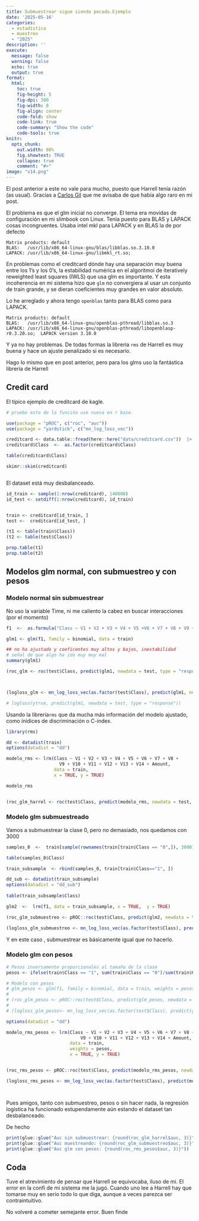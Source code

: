 ```yaml
---
title: Submuestrear sigue siendo pecado.Ejemplo
date: '2025-05-16'
categories: 
  - estadística
  - muestreo
  - "2025"
description: ''
execute: 
  message: false
  warning: false
  echo: true
  output: true
format: 
  html: 
    toc: true
    fig-height: 5
    fig-dpi: 300
    fig-width: 8
    fig-align: center
    code-fold: show
    code-link: true
    code-summary: "Show the code"
    code-tools: true 
knitr:
  opts_chunk:
    out.width: 80%
    fig.showtext: TRUE
    collapse: true
    comment: "#>"
image: "v14.png"
---
```


::: callout-important

El post anterior a este no vale para mucho, puesto que Harrell tenía razón (as
usual). Gracias a [Carlos Gil](https://datanalytics.com/) que me avisaba de que había 
algo raro en mi post.

El problema es que el glm inicial no converge. El tema era movidas de configuración en mi slimbook
con Linux. Tenía puesto para BLAS y LAPACK cosas incongruentes. Usaba intel mkl para LAPACK y en BLAS la de por defecto  

```
Matrix products: default
BLAS:   /usr/lib/x86_64-linux-gnu/blas/libblas.so.3.10.0 
LAPACK: /usr/lib/x86_64-linux-gnu/libmkl_rt.so;

```

En problemas como el creditcard dónde hay una separación muy buena entre los 1's y los 0's,  la estabilidad numérica en el algoritmoi de iteratively reweighted least squares (IWLS)  que usa glm es importante. Y esta incoherencia en mi sistema hizo que `glm` no convergiera al usar un conjunto de train grande, y se dieran coeficientes muy grandes en valor absoluto.  

Lo he arreglado y ahora tengo `openblas` tanto para BLAS como para LAPACK.
```
Matrix products: default
BLAS:   /usr/lib/x86_64-linux-gnu/openblas-pthread/libblas.so.3 
LAPACK: /usr/lib/x86_64-linux-gnu/openblas-pthread/libopenblasp-r0.3.20.so;  LAPACK version 3.10.0
```

Y ya no hay problemas.  De todas formas la librería `rms` de Harrell es muy buena y hace un ajuste penalizado si es necesario.

:::



Hago lo mismo que en post anterior, pero para los glms uso la fantástica librería de Harrell

## Credit card

El típico ejemplo de creditcard de kagle.

```r
# pruebo esto de la funcińo use nueva en r base.

use(package = "pROC", c("roc", "auc"))
use(package = "yardstick", c("mn_log_loss_vec"))

creditcard <- data.table::fread(here::here("data/creditcard.csv"))  |>  as.data.frame()
creditcard$Class  <-  as.factor(creditcard$Class)

table(creditcard$Class)

skimr::skim(creditcard)



```

El dataset está muy desbalanceado.

```r
id_train <- sample(1:nrow(creditcard), 140000)
id_test <- setdiff(1:nrow(creditcard), id_train)


train <- creditcard[id_train, ]
test <-  creditcard[id_test, ]

(t1 <- table(train$Class))
(t2 <- table(test$Class))

prop.table(t1)
prop.table(t2)


```

## Modelos glm normal, con submuestreo y con pesos


### Modelo normal sin submuestrear

No uso la variable Time, ni me caliento la cabez en buscar interacciones
(por el momento)

```r

f1  <-  as.formula("Class ~ V1 + V2 + V3 + V4 + V5 +V6 + V7 + V8 + V9 + V10 + V11 + V12 +V13 +V14 + Amount")

glm1 <- glm(f1, family = binomial, data = train)

## no ha ajustado y coeficentes muy altos y bajos, inestabilidad
# señal de que algo ha ido muy muy mal
summary(glm1)

(roc_glm <- roc(test$Class, predict(glm1, newdata = test, type = "response")))



(logloss_glm <- mn_log_loss_vec(as.factor(test$Class), predict(glm1, newdata = test, type = "response"), event_level = "second"))

# logloss(ytrue, predict(glm1, newdata = test, type = "response"))

```

Usando la librería`rms` que da mucha más información del modelo ajustado, como ínidices de discriminación o C-index.

```r
library(rms)

dd <- datadist(train)
options(datadist = "dd")

modelo_rms <- lrm(Class ~ V1 + V2 + V3 + V4 + V5 + V6 + V7 + V8 +
                    V9 + V10 + V11 + V12 + V13 + V14 + Amount,
                  data = train,
                  x = TRUE, y = TRUE)

modelo_rms


(roc_glm_harrel <- roc(test$Class, predict(modelo_rms, newdata = test, type = "fitted")))


```

### Modelo glm submuestreado

Vamos a submuestrear la clase 0, pero no demasiado, nos quedamos con
3000

```r

samples_0  <-  train[sample(rownames(train[train$Class == "0",]), 3000),]

table(samples_0$Class)

train_subsample  <- rbind(samples_0, train[train$Class=="1", ])

dd_sub <- datadist(train_subsample)
options(datadist = "dd_sub")
    
table(train_subsample$Class)

glm2  <-  lrm(f1, data = train_subsample, x = TRUE,  y = TRUE)

(roc_glm_submuestreo <- pROC::roc(test$Class, predict(glm2, newdata = test, type = "fitted")))

(logloss_glm_submuestreo <- mn_log_loss_vec(as.factor(test$Class), predict(glm2, newdata = test, type = "fitted"), event_level = "second"))

```

Y en este caso , submuestrear  es básicamente igual que no hacerlo. 


### Modelo glm con pesos

```r

# Pesos inversamente proporcionales al tamaño de la clase
pesos <- ifelse(train$Class == "1", sum(train$Class == "0")/sum(train$Class == "1"), 1)

# Modelo con pesos 
# glm_pesos <- glm(f1, family = binomial, data = train, weights = pesos)
# 
# (roc_glm_pesos <- pROC::roc(test$Class, predict(glm_pesos, newdata = test, type = "response")))
# 
# (logloss_glm_pesos<- mn_log_loss_vec(as.factor(test$Class), predict(glm_pesos, newdata = test, type = "response"), event_level = "second"))

options(datadist = "dd")

modelo_rms_pesos <- lrm(Class ~ V1 + V2 + V3 + V4 + V5 + V6 + V7 + V8 +
                            V9 + V10 + V11 + V12 + V13 + V14 + Amount,
                        data = train,
                        weights = pesos,
                        x = TRUE, y = TRUE)


(roc_rms_pesos <- pROC::roc(test$Class, predict(modelo_rms_pesos, newdata = test, type = "fitted")))

(logloss_rms_pesos <- mn_log_loss_vec(as.factor(test$Class), predict(modelo_rms_pesos, newdata = test, type = "fitted"), event_level = "second"))




```


Pues amigos, tanto con submuestreo, pesos o sin hacer nada, la regresión logística ha funcionado estupendamente aún estando el dataset tan desbalanceado. 

De hecho 

```r
print(glue::glue("Auc sin submuestrear: {round(roc_glm_harrel$auc, 3)}"))
print(glue::glue("Auc muestreando: {round(roc_glm_submuestreo$auc, 3)}"))
print(glue::glue("Auc glm con pesos: {round(roc_rms_pesos$auc, 3)}"))

```



## Coda

Tuve el atrevimiento de pensar que Harrell se equivocaba, iluso de mi. El error en 
la confi de mi sistema me la jugó. 
Cuando uno lee a Harrell hay que tomarse muy en serio todo lo que diga, aunque a veces
parezca ser contraintuitivo. 

No volveré a cometer semejante error. Buen finde
